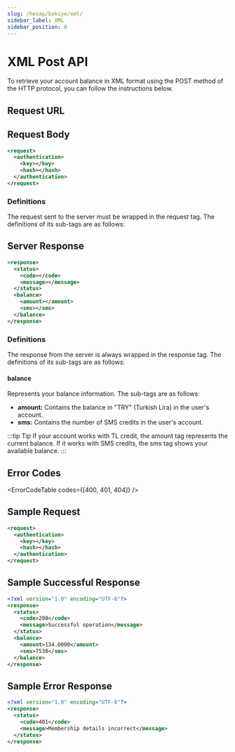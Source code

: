 ```yaml
---
slug: /hesap/bakiye/xml/
sidebar_label: XML
sidebar_position: 0
---
```



# XML Post API
To retrieve your account balance in XML format using the POST method of the HTTP protocol, you can follow the instructions below.

## Request URL

<RequestURL type="POST" url="https://api.iletimerkezi.com/v1/get-balance" />

## Request Body

```xml title="If you are using the API key for the request"
<request>
  <authentication>
    <key></key>
    <hash></hash>
  </authentication>
</request>
```

### Definitions

The request sent to the server must be wrapped in the <Badge>request</Badge> tag. The definitions of its sub-tags are as follows:

<AccessDescription />

## Server Response

```xml
<response>
  <status>
    <code></code>
    <message></message>
  </status>
  <balance>
    <amount></amount>
    <sms></sms>
  </balance>
</response>
```

### Definitions

The response from the server is always wrapped in the <Badge>response</Badge> tag. The definitions of its sub-tags are as follows:

<ResponseStatus />

#### balance
Represents your balance information. The sub-tags are as follows:

+ **amount:** Contains the balance in "TRY" (Turkish Lira) in the user's account.
+ **sms:** Contains the number of SMS credits in the user's account.

:::tip Tip
If your account works with TL credit, the <Badge>amount</Badge> tag represents the current balance. If it works with SMS credits, the <Badge>sms</Badge> tag shows your available balance.
:::

## Error Codes

<ErrorCodeTable codes={[400, 401, 404]} />

## Sample Request
```xml
<request>
  <authentication>
    <key></key>
    <hash></hash>
  </authentication>
</request>
```

## Sample Successful Response
```xml
<?xml version="1.0" encoding="UTF-8"?>
<response>
  <status>
    <code>200</code>
    <message>Successful operation</message>
  </status>
  <balance>
    <amount>134.0000</amount>
    <sms>7538</sms>
  </balance>
</response>
```

## Sample Error Response
```xml
<?xml version="1.0" encoding="UTF-8"?>
<response>
  <status>
    <code>401</code>
    <message>Membership details incorrect</message>
  </status>
</response>
```